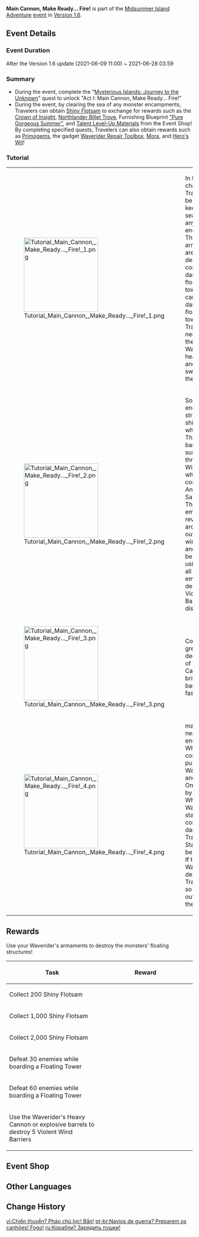 {{Event
|name              = Main Cannon, Make Ready... Fire!
|image             = Tutorial Main Cannon, Make Ready... Fire! 2.png
|type              = In-Game
|type2             = Sub
|time_known        = yes
|time_start        = 2021-06-09 11:00:00
|time_start_offset = GMT+8
|time_end          = 2021-06-28 03:59:59
|link              = 
|link2             = https://www.hoyolab.com/article/421147
}}
'''Main Cannon, Make Ready... Fire!''' is part of the [[Midsummer Island Adventure]] [[event]] in [[Version 1.6]].

==Event Details==
===Event Duration===
After the Version 1.6 update (2021-06-09 11:00) ~ 2021-06-28 03:59

===Summary===
*During the event, complete the "[[Mysterious Islands: Journey to the Unknown]]" quest to unlock "Act I: Main Cannon, Make Ready... Fire!"
*During the event, by clearing the sea of any monster encampments, Travelers can obtain [[Shiny Flotsam]] to exchange for rewards such as the [[Crown of Insight]], [[Northlander Billet Trove]], Furnishing Blueprint [["Pure Gorgeous Summer"]], and [[Talent Level-Up Materials]] from the Event Shop! By completing specified quests, Travelers can also obtain rewards such as [[Primogems]], the gadget [[Waverider Repair Toolbox]], [[Mora]], and [[Hero's Wit]]!

===Tutorial===
{| class="tdt1 tdt2" cellspacing="5"
| [[File:Tutorial Main Cannon, Make Ready... Fire! 1.png|200px]]
| In the {{Color|help|Main Cannon, Make Ready... Fire!}} challenge, Travelers will be tasked with keeping the sea clear of any monster encampments.<br />The {{Color|help|Waverider's}} two armaments are capable of dealing considerable damage to {{Color|help|light}} floating towers, but cannot damage {{Color|help|heavy}} floating towers. Travelers will need to leave their Waverider to {{Color|help|board}} heavy towers and cross swords with the monsters.
|-
| [[File:Tutorial Main Cannon, Make Ready... Fire! 2.png|200px]]
| Some floating enemy structures are shielded by a {{Color|help|Violent Wind Barrier}}, which {{Color|help|prevents Travelers and their Waveriders from approaching}}.<br />These wind barriers are sustained by three Violent Wind Emitters which are controlled by Anemo Samachurls. The wind emitters will revolve around the outside of the wind barrier and can only be destroyed using {{Color|help|heavy cannons}} or {{Color|help|explosive barrels}}. After all three wind emitters are destroyed, the Violent Wind Barrier will dissipate.
|-
| [[File:Tutorial Main Cannon, Make Ready... Fire! 3.png|200px]]
| Collect {{Color|help|Pithy Pearls}} to greatly decrease the {{Color|help|cooldown}} of your Heavy Cannon and bring the barriers down faster!
|-
| [[File:Tutorial Main Cannon, Make Ready... Fire! 4.png|200px]]
| {{Color|help|Whirlpools}} may appear near enemy encampments.<br />Whirlpools will continuously pull in nearby Waveriders and Travelers. Once caught by the Whirlpool, the Waverider will start taking continuous damage and Travelers' Stamina will be {{Color|help|rapidly consumed}}.<br />If the Waverider is destroyed, Travelers will {{Color|help|automatically be ejected from the Waverider}}, so be wary out there on the high seas!
|}

==Rewards==
{{Quote|The sea's surface is covered with floating towers constructed by monsters. If you wish to explore the secrets of the [[Golden Apple Archipelago]], then you must first clear these waters!<br />Fear not, for your [[Waverider]] is armed and ready to dispose of these floating structures. Time to send these shameless monsters to the ocean floor!}}
Use your Waverider's armaments to destroy the monsters' floating structures!
{|class="article-table"
! Task
! style="width: 240px" | Reward
|-
|Collect 200 Shiny Flotsam
|{{Card|Primogem|30}}{{Card|Mora|20,000}}{{Card|Waverider Repair Toolbox|1}}
|-
|Collect 1,000 Shiny Flotsam
|{{Card|Primogem|30}}{{Card|Mora|20,000}}
|-
|Collect 2,000 Shiny Flotsam
|{{Card|Primogem|30}}{{Card|Mora|20,000}}
|-
|Defeat 30 enemies while boarding a Floating Tower
|{{Card|Hero's Wit|2}}{{Card|Mora|20,000}}
|-
|Defeat 60 enemies while boarding a Floating Tower
|{{Card|Hero's Wit|2}}{{Card|Mora|20,000}}
|-
|Use the Waverider's Heavy Cannon or explosive barrels to destroy 5 Violent Wind Barriers
|{{Card|Hero's Wit|2}}{{Card|Mora|20,000}}
|}

==Event Shop==
{{Shop/Header|currency=Shiny Flotsam|total=1}}
{{Shop|Crown of Insight|500|1|total=1}}
{{Shop|Northlander Billet Trove|500|1|total=1}}
{{Shop|"A Guide in the Summer Woods"|specific=Blueprint: "A Guide in the Summer Woods"|100|1|total=1}}
{{Shop|"A Messenger in the Summer Woods"|specific=Blueprint: "A Messenger in the Summer Woods"|100|1|total=1}}
{{Shop|"Pure Gorgeous Summer"|specific=Blueprint: "Pure Gorgeous Summer"|200|1|total=1}}
{{Shop|Philosophies of Freedom|50|2|total=1}}
{{Shop|Philosophies of Resistance|50|2|total=1}}
{{Shop|Philosophies of Ballad|50|2|total=1}}
{{Shop|Philosophies of Prosperity|50|2|total=1}}
{{Shop|Philosophies of Diligence|50|2|total=1}}
{{Shop|Philosophies of Gold|50|2|total=1}}
{{Shop/Footer|total=2,000}}

==Other Languages==
{{Other Languages
|en      = Main Cannon, Make Ready... Fire!
|zhs     = 战船？主炮！开火啦！
|zhs_rm  = Zhàn Chuán? Zhǔ Pào! Kāihuǒ La!
|zht     = 戰船？主炮！開火啦！
|zht_rm  = Zhàn Chuán? Zhǔ Pào! Kāihuǒ La!
|zh_tl   = Battleship? Main Cannon! Fire!
|ja      = 軍艦？大砲！発射せよ！
|ja_rm   = Gunkan? Taihou! Hassha-seyo!
|ja_tl   = Battleship? Cannon! Fire!
|ko      = 전함? 대포! 발사!
|ko_rm   = 
|ko_tl   = 
|es      = Con dos cañones por banda
|es_tl   = With Two Cannons on the Side
|fr      = À l'abordage !
|fr_tl   = Boarding!
|ru      = Корабли? Зарядить пушки!
|ru_tl   = 
|th      = เรือรบ? ปืนใหญ่! ยิงเลย!
|th_rm   = 
|th_tl   = 
|vi      = Chiến thuyền? Pháo chủ lực! Bắn!
|vi_tl   = 
|de      = Hauptkanonen, fertig, zielen ... Feuer!
|de_tl   = Main Cannons, Ready, Aim ... Fire!
|id      = Kapal Perang? Siapkan Meriam... Tembak!
|id_tl   = Warship? Prepare the Cannon... Fire!
|pt      = Navios de guerra? Preparem os canhões! Fogo!
|pt_tl   = 
}}

==Change History==
{{Change History|1.6}}

[[vi:Chiến thuyền? Pháo chủ lực! Bắn!]]
[[pt-br:Navios de guerra? Preparem os canhões! Fogo!]]
[[ru:Корабли? Зарядить пушки!]]